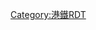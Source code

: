 {{Routemap|collapse=yes|inline=<includeonly>yes</includeonly>|title=屯馬綫|title-bg=#9A3820|title-color=white|map=~~公里~~
WDOCKSm\WDOCKSm\WDOCKSm\WDOCKSm\WDOCKSm~~ ~~ ~~ ~~[[蝴蝶灣]]
WDOCKSm\STR+l_saffron\BHFq_saffron!~HUBa\CONTfq_saffron\~~ ~~ ~~ ~~[[青山灣]]
WDOCKSm\HST_saffron!~HUBaq\exhKBHFa_maroon!~HUBrf\\~~ ~~{{stl|MTR|屯門南}} {{rint|hk|lightrail}}~~已刊憲興建
uSTRl\uSTRq!~lhMSTRae!~LSTR_saffron\ucdSTRq!~MSTR!~exhSTR_maroon\uSTR+r!~lhvSTR(r)\\c~~ ~~ ~~ ~~[[屯門河]]
LSTR_saffron\exhBHF_maroon\uvSTR-~~ ~~[[屯門16區站|第16區]]~~已刊憲興建
\ABZgl+l_saffron\STRq_saffron!~lhSTRa@fq!~hKINTxa_maroon\udSTR!~dMSTRq!~lhdSTRq!~STRq_saffron\ABZq+lr_saffron!~lhSTRe@gq\dCONTfq_saffron~~0.0~~{{stl|MTR|屯門}} {{rint|hk|lightrail}}
\uBS2c2!~MSTR!~lhSTRa@g!~LSTR_saffron\cd!~udSTR3h+l!~MSTR!~hSTRe@f_maroon\cd!~uSTRr\ABZgl+l_saffron\dCONTfq_saffron
\uSTR~L!~lhMSTR!~LSTR_saffron\uSTR~R!~lDSTR!~STR_maroon\d\STR_saffron\d
\uSTR~L!~MSTRl!~lhSTRl!~LSTRl_saffron\uSTR~R!~hSTRa@g_maroon!~MSTRq!~lhSTRq!~LSTRq_saffron\lhdSTRe@gq!~dSTRq_saffron\MASK!~ABZg+r_saffron\d
\uSTR~L\uSTR~R!~hBHF_maroon!~HUBaq\dHUBq\BHFABZgl+l_saffron!~HUBeq\dCONTfq_saffron~~1.9~~{{stl|MTR|兆康}} {{rint|hk|lightrail}}
\\d!~uWWSELlf\MSTR!~hSTR_maroon!~lhKRZW(Ll)\dWASSERq\hKRZWae_saffron\WASSERq~~ ~~ ~~ ~~[[屯門河]]
d\STR+l_saffron\STRq_saffron!~MSTR!~hSTR_maroon\dSTRq_saffron\STRr_saffron
LSTR_saffron\ehBHF_maroon\~~ ~~{{stl|MTR|洪水橋}}~~已落實興建
unSTRq\unSTRq!~lhMSTRae!~LSTR_saffron\unSTRq!~MSTR!~hSTR_maroon\unSTRq\unSTRq~~ ~~ ~~ ~~[[天水圍渠]]
\ABZgl+l_saffron\STRq_saffron!~MSTR!~hSTR_maroon\ABZq+lr_saffron\CONTfq_saffron
LSTR_saffron\hBHF_maroon!~HUBaq\BHF_saffron!~HUBeq~~6.9~~{{stl|MTR|天水圍}} {{rint|hk|lightrail}}
\LSTR_saffron\hSTR_maroon\STRl_saffron\CONTfq_saffron
LSTR_saffron\hBHF_maroon\~~9.2~~{{stl|MTR|朗屏}}
KBHFe_saffron!~HUBaq\hBHF_maroon!~HUBeq\~~10.2~~{{stl|MTR|元朗}} {{rint|hk|lightrail}}
WASSERq\WASSERq\hKRZW_maroon\WASSERq!~uWASSERrg\uWASSERq~~ ~~ ~~ ~~[[元朗排水繞道]]
uWASSERrg\uWASSERq!~MSTR!~hSTR_maroon\uWASSERrf~~ ~~ ~~ ~~[[錦田河]]
\\hSTR_maroon\extSTR+l_ruby\extCONTfq_ruby~~ ~~ ~~ ~~[[北環綫]]往{{stl|MTR|古洞}} {{rmri|r}}
\hBHF_maroon!~HUBaq\extBHF_ruby!~HUBeq~~13.6~~{{stl|MTR|錦上路}} {{mrs|NOL|B}}
\exKRW+l_ruby!~hSTRe@g_maroon\exKRWr_ruby!~PORTALg
DST_maroon~~ ~~ ~~[[港鐵八鄉車廠|八鄉車廠]]
tSTRa@g_maroon~~ ~~ ~~ ~~[[大欖隧道]]
tBHF_maroon~~22.5~~{{stl|MTR|荃灣西}}
\tCONTgq_red\tSTRq_red!~lMKRZo!~tSTR_maroon!~HUBc2\tBHFq_red!~HUB3\tSTR+r_red~~ ~~ ~~ ~~[[荃灣綫]]往{{stl|MTR|荃灣}} {{rmri|l}}
\\tBHF_maroon!~HUB1\HUBc4\tLSTR_red~~26.9~~{{stl|MTR|美孚}} {{mrs|TWL|B}}
\CONTg_orange\tSTR_maroon\\tLSTR_red~~ ~~ ~~ ~~[[東涌綫]]往{{stl|MTR|東涌}} {{rmri|u}}
\XBHF-L_orange\tXBHF-R_maroon\\tLSTR_red~~29.3~~{{stl|MTR|南昌}} {{mrs|TCL|B}}
\CONTf_orange\tSTR_maroon\\tLSTR_red~~ ~~ ~~ ~~[[東涌綫]]往{{stl|MTR|香港}} {{rmri|d}}
\\tBHF_maroon\\tLSTR_red~~32.1~~{{stl|MTR|柯士甸}}
\tSTR+l_red\tSTRq_red!~lMKRZo!~tSTR_maroon!~HUBc2\lGRZa!~tBHFq_red\tSTRr_red~~ ~~ ~~{{stl|MTR|尖沙咀}} {{mrs|TWL|B}}（{{abbr|閘外轉乘|使用八達通卡可免費轉乘}}）
tCONTf_red\lGRZaq!~tBHF_maroon\lGRZr~~33.8~~{{stl|MTR|尖東}}~~ ~~[[荃灣綫]]往{{stl|MTR|中環}} {{rmri|d}}
tCONTg_deepsky\\extSTRl_fuchsia!~tSTRe@f_maroon\extSTRq_fuchsia\extSTR+r_fuchsia~~ ~~ ~~ ~~[[東鐵綫]]往{{stl|MTR|金鐘}} {{rmri|u}}
tSTR_deepsky\KRW+l_maroon\KRWgr_maroon\\extSTRe@f_fuchsia!~POINTERg@fq~~ ~~ ~~前[[西鐵綫]]走綫
tBHF_deepsky!~HUBaq\STR_maroon!~HUBq\BHF_maroon!~HUBq\KBHFa!~HUBq\exSTR_fuchsia!~exKBHFa_deepsky!~HUBeq~~34.9~~{{stl|MTR|紅磡}} {{mrs|EAL|B}} {{rint|cn|rail}}
tSTR_deepsky\BST_maroon\STR_maroon\exSTR+l_deepsky!~STR\exSTRr_deepsky
tSTR_deepsky\KRWl_maroon\KRWg+r_maroon\STR\
tSTRl_deepsky\tSTRq_deepsky\tSTRq_deepsky!~PORTALl!~STR_maroon\STR!~STR+r_deepsky\
\tSTRa_maroon\STR_deepsky!~MFADEf~~ ~~ ~~ ~~[[東鐵綫]]至大圍 {{rmri|d}}
\ftCONTgq\ftSTRq!~tINT_maroon\ftSTRq\ftSTR+r~~35.7~~{{stl|MTR|何文田}} {{mrs|KTL|B}}~~ ~~[[觀塘綫]]往{{stl|MTR|黃埔}} {{rmri|l}}
\lv-NULg\tSPLa_maroon\lvNULf-\ftLSTR~~ ~~ ~~以上路段[[左上右落]]
\\tvÜWB_maroon!~lBHF_maroon\\ftLSTR~~36.7~~{{stl|MTR|土瓜灣}}
\lv-NULf\tSPLe_maroon\lvNULg-\ftLSTR~~ ~~ ~~以下路段[[右上左落]]
\\tBHF_maroon\\ftLSTR~~37.9~~{{stl|MTR|宋皇臺}}
\\tBHF_maroon\\ftLSTR~~38.9~~{{stl|MTR|啟德}}
ftCONTgq\ftSTR+r\tSTR_maroon\\ftLSTR~~ ~~ ~~ ~~[[觀塘綫]]往{{stl|MTR|調景嶺}} {{rmri|l}}
\ftBHF!~HUBaq\tBHF_maroon!~HUBeq\\ftLSTR~~40.2~~{{stl|MTR|鑽石山}} {{mrs|KTL|B}}
\ftSTRl\tSTR_maroon!~lMKRZu!~ftSTRq!~HUBc2\ftSTRq\ftSTRr
\htSTRe@f_maroon\~~ ~~ ~~ ~~[[獅子山鐵路隧道]]
\hBHF_maroon\STR_deepsky!~MFADEg~~44.6~~{{stl|MTR|顯徑}}~~ ~~[[東鐵綫]]至紅磡 {{rmri|u}}
KDSTaq_maroon!~lhSTRa@fq\hABZgr_maroon\STR_deepsky~~ ~~ ~~[[港鐵大圍車廠|大圍車廠]]
\hKRWgl!~KRWgl_maroon\hKRW+re!~MSTR!~KRWg+r_deepsky
\hBHF_maroon!~HUBaq\BHF_deepsky!~HUBeq~~45.9~~{{stl|MTR|大圍}} {{mrs|EAL|B}}
\hSTR_maroon\CONTf_deepsky~~ ~~ ~~ ~~[[東鐵綫]]往{{stl|MTR|羅湖}}及{{stl|MTR|落馬洲}} {{rmri|d}}
\\hBHF_maroon\uSTR+l\uWWSELq~~46.7~~{{stl|MTR|車公廟}}~~ ~~[[城門河]]
\hBHF_maroon\uSTR~~47.7~~{{stl|MTR|沙田圍}}
\hBHF_maroon\uSTR~~48.8~~{{stl|MTR|第一城}}
WSPLeq\WWSELq\uSTRq!~MSTR!~hSTR_maroon\uTEEeq\~~ ~~ ~~ ~~[[小瀝源渠]]
\hBHF_maroon\uSTR~~49.5~~{{stl|MTR|石門}}
\hSTRe@g_maroon\uSTR~~ ~~ ~~ ~~
WASSERq\WWSELq\uSTRq!~MSTR!~hSTRa@g_maroon\uTEEeq\~~ ~~ ~~ ~~鹿巢坑
\\hBHF_maroon\WDOCKSm!~MASKl!~STR_blue\WDOCKSm~~52.5~~{{stl|MTR|大水坑}}~~ ~~[[沙田海]]
\\hBHF_maroon\WDOCKSm!~MASKl!~STR_blue\WDOCKSm~~53.5~~{{stl|MTR|恆安}}
\\hBHF_maroon\WDOCKSm!~MASKl!~STR_blue\WDOCKSm~~54.5~~{{stl|MTR|馬鞍山}}
\\hKBHFe_maroon\WDOCKSm!~MASKl!~STR_blue\WDOCKSm~~55.8~~{{stl|MTR|烏溪沙}}
|bottom={{navbar|港鐵RDT/屯馬綫}}
}}<noinclude>{{rdt intro|[[港鐵]][[屯馬綫]]}}
[[Category:港鐵RDT]]
</noinclude>